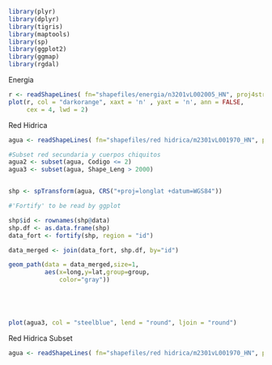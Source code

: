 
```r
library(plyr)
library(dplyr)
library(tigris)
library(maptools)
library(sp)
library(ggplot2)
library(ggmap)
library(rgdal)
```



Energia
```r
r <- readShapeLines( fn="shapefiles/energia/n3201vL002005_HN", proj4string=CRS("+proj=longlat +datum=WGS84") )
plot(r, col = "darkorange", xaxt = 'n' , yaxt = 'n', ann = FALSE,
     cex = 4, lwd = 2)


```


Red Hidrica
```r
agua <- readShapeLines( fn="shapefiles/red hidrica/m2301vL001970_HN", proj4string=CRS("+proj=longlat +datum=WGS84") )

#Subset red secundaria y cuerpos chiquitos
agua2 <- subset(agua, Codigo <= 2)
agua3 <- subset(agua, Shape_Leng > 2000)


shp <- spTransform(agua, CRS("+proj=longlat +datum=WGS84"))

#'Fortify' to be read by ggplot

shp$id <- rownames(shp@data)
shp.df <- as.data.frame(shp)
data_fort <- fortify(shp, region = "id")

data_merged <- join(data_fort, shp.df, by="id")

geom_path(data = data_merged,size=1,
          aes(x=long,y=lat,group=group,
              color="gray"))





plot(agua3, col = "steelblue", lend = "round", ljoin = "round")


```


Red Hidrica Subset
```r
agua <- readShapeLines( fn="shapefiles/red hidrica/m2301vL001970_HN", proj4string=CRS("+proj=longlat +datum=WGS84") )

```

